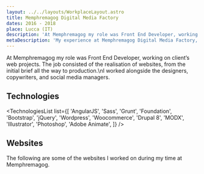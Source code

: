 ```yaml
---
layout: ../../layouts/WorkplaceLayout.astro
title: Memphremagog Digital Media Factory
dates: 2016 - 2018
place: Lucca (IT)
description: 'At Memphremagog my role was Front End Developer, working on clients’ web projects. The job consisted of the realisation of websites, from the initial brief all the way to production.'
metaDescription: 'My experience at Memphremagog Digital Media Factory, as Front End Developer, working on clients’ web projects.'
---
```



At Memphremagog my role was Front End Developer, working on client’s web projects. The job consisted of the realisation of websites, from the initial brief all the way to production.\nI worked alongside the designers, copywriters, and social media managers.

## Technologies

<TechnologiesList
  list={[
    'AngularJS',
    'Sass',
    'Grunt',
    'Foundation',
    'Bootstrap',
    'jQuery',
    'Wordpress',
    'Woocommerce',
    'Drupal 8',
    'MODX',
    'Illustrator',
    'Photoshop',
    'Adobe Animate',
  ]}
/>

## Websites

<div style="margin-block-end: 1.5rem;">
  The following are some of the websites I worked on during my time at
  Memphremagog.
</div>

<TwoColumn>
  <ExampleWebsite
    url="http://www.lalocandafrancigena.it"
    title="La locanda francigena"
    image={LocandaFrancigena}
  />
  <ExampleWebsite
    url="http://madeinlucca.it"
    title="Made in Lucca"
    image={MadeInLucca}
  />
  <ExampleWebsite
    url="http://www.tecnoservice.lucca.it"
    title="Tecnoservice Lucca"
    image={TecnoserviceLucca}
  />
  <ExampleWebsite
    url="http://www.rctabletop.it"
    title="RC Tabletop"
    image={RcTabletop}
  />
  <ExampleWebsite
    url="http://www.eventservicetuscany.it"
    title="Event Service Tuscany"
    image={EventServiceTuscany}
  />
</TwoColumn>
